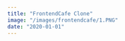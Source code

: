 ```yaml
---
title: "FrontendCafe Clone"
image: "/images/frontendcafe/1.PNG"
date: "2020-01-01"
---
```


<Header
  title="FrontendCafe Clone"
  img="/images/frontendcafe/1.PNG"
  alt="FrontendCafe Picture"
/>
<List
  tec={["React"]}
  lib={["TailwindCSS", "React Modal", "React Bootstrap"]}
  year="2021"
  client="Propio"
  website="https://aguzzdev.github.io/react-frontendCafe-clon"
  repo="https://github.com/AguzzDev/react-frontendCafe-clon"
/>
<Galery
  imgs={[
    "/images/frontendcafe/1.PNG",
    "/images/frontendcafe/2.PNG",
    "/images/frontendcafe/3.PNG",
    "/images/frontendcafe/4.PNG",
    "/images/frontendcafe/5.PNG",
    "/images/frontendcafe/6.PNG",
  ]}
  alt="FrontendCafe Clone"
/>
